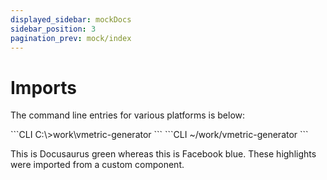 ```yaml
---
displayed_sidebar: mockDocs
sidebar_position: 3
pagination_prev: mock/index
---
```




# Imports

The command line entries for various platforms is below:

<Tabs>
	<TabItem value="windows-snippet" label="Windows" default>
	```CLI
	C:\>work\vmetric-generator <flags>
	```
	</TabItem>
	<TabItem value="linux-snippet" label="Linux">
	```CLI
	~/work/vmetric-generator <flags>
	```
	</TabItem>
</Tabs>

This is <Highlight color="#25C2A0">Docusaurus green</Highlight> whereas this is <Highlight color="#1877F2">Facebook blue</Highlight>. These highlights were imported from a custom component.
